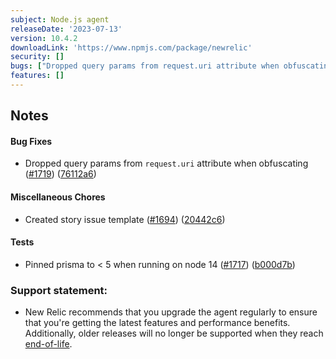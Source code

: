 ```yaml
---
subject: Node.js agent
releaseDate: '2023-07-13'
version: 10.4.2
downloadLink: 'https://www.npmjs.com/package/newrelic'
security: []
bugs: ["Dropped query params from request.uri attribute when obfuscating"]
features: []
---
```


## Notes

#### Bug Fixes

* Dropped query params from `request.uri` attribute when obfuscating ([#1719](https://github.com/newrelic/node-newrelic/pull/1719)) ([76112a6](https://github.com/newrelic/node-newrelic/commit/76112a6143e503b21096d569cb81c82d83be4dfa))

#### Miscellaneous Chores

* Created story issue template ([#1694](https://github.com/newrelic/node-newrelic/pull/1694)) ([20442c6](https://github.com/newrelic/node-newrelic/commit/20442c6f65c4894aca9e0d9d9da9ade045aca90d))

#### Tests

* Pinned prisma to < 5 when running on node 14 ([#1717](https://github.com/newrelic/node-newrelic/pull/1717)) ([b000d7b](https://github.com/newrelic/node-newrelic/commit/b000d7b5915b5f6ca571d627ee31e6082ae66ed2))


### Support statement:

* New Relic recommends that you upgrade the agent regularly to ensure that you're getting the latest features and performance benefits. Additionally, older releases will no longer be supported when they reach [end-of-life](/docs/using-new-relic/cross-product-functions/install-configure/notification-changes-new-relic-saas-features-distributed-software).